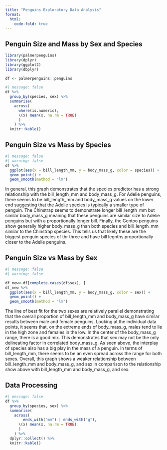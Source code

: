 ```yaml
---
title: "Penguins Exploratory Data Analysis"
format:
  html:
    code-fold: true
---
```


## Penguin Size and Mass by Sex and Species

```r
library(palmerpenguins)
library(dplyr)
library(ggplot2)
library(dbplyr)

df <- palmerpenguins::penguins
```

```r
#| message: false 
df %>%
  group_by(species, sex) %>%
  summarise(
    across(
      where(is.numeric), 
      \(x) mean(x, na.rm = TRUE)
      )
    ) %>%
  knitr::kable()
```

## Penguin Size vs Mass by Species

```r
#| message: false 
#| warning: false
df %>%
  ggplot(aes(x = bill_length_mm, y = body_mass_g, color = species)) +
  geom_point() + 
  geom_smooth(method = "lm")
```
In general, this graph demonstrates that the species predictor has a strong relationship with the bill_length_mm and body_mass_g. For Adelie penguins, there seems to be bill_length_mm and body_mass_g values on the lower end suggesting that the Adelie species is typically a smaller type of penguin. The Chinstrap seems to demonstrate longer bill_length_mm but similar body_mass_g meaning that these penguins are similar size to Adelie penguins but with a proportionally longer bill. Finally, the Gentoo penguins show generally higher body_mass_g than both species and bill_length_mm similar to the Chinstrap species. This tells us that likely these are the biggest penguin species of thr three and have bill legnths proportionally closer to the Adelie penguins.

## Penguin Size vs Mass by Sex
```r
#| message: false 
#| warning: false

df_new<-df[complete.cases(df$sex), ]
df_new %>%
  ggplot(aes(x = bill_length_mm, y = body_mass_g, color = sex)) +
  geom_point() + 
  geom_smooth(method = "lm")
```
The line of best fit for the two sexes are relatively parallel demonstrating that the overall proportion of bill_length_mm and body_mass_g have similar results between male and female penguins. Looking at the individual data points, it seems that, on the extreme ends of body_mass_g, males tend to lie in the high zone and females in the low. In the center of the body_mass_g range, there is a good mix. This demonstrates that sex may not be the only delineating factor in correlated body_mass_g. As seen above, the interplay of species also has a big play in the mass of a penguin. In terms of bill_length_mm, there seems to be an even spread across the range for both sexes. Overall, this graph shows a weaker relationship between bill_length_mm and body_mass_g, and sex in comparison to the relationship show above with bill_length_mm and body_mass_g, and sex.

## Data Processing

```r
#| message: false 
df %>%
  group_by(species, sex) %>%
  summarise(
    across(
        ends_with("mm") | ends_with("g"),
      \(x) mean(x, na.rm = TRUE)
      )
    ) %>%
  dplyr::collect() %>%
  knitr::kable()
```

<!--
# ```{r}
# #connecting to the database
# library(dbplyr)
# con <- DBI::dbConnect(
#   duckdb::duckdb(), 
#   dbdir = "my-db.duckdb"
#   )
# ```
# 
# ```{r}
# DBI::dbWriteTable(con, "penguins", palmerpenguins::penguins)
# df <- dplyr::tbl(con, "penguins")
# ```
# 
# ```{r}
# req <- httr2::request("http://127.0.0.1:8080/predict") |>
#   httr2::req_body_json(
#     list(
#       list(
#         "bill_length_mm" = 0,
#         "species_Chinstrap" = FALSE,
#         "species_Gentoo" = FALSE,
#         "sex_male" = FALSE
#       )
#     )
#   ) |>
#   httr2::req_perform()
# res <- httr2::resp_body_json(req)$predict[[1]]
# ```
# 
# ```{r}
# DBI::dbDisconnect(con)
```
-->
